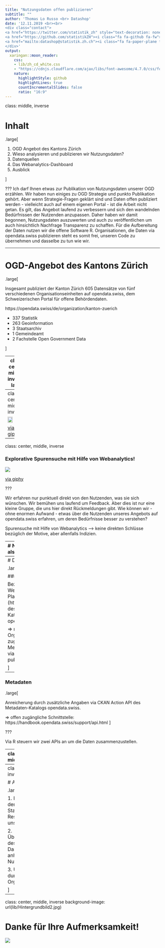 ```yaml
---
title: "Nutzungsdaten offen publizieren"
subtitle: ""
author: 'Thomas Lo Russo <br> Datashop'
date: '12.11.2019 <br><br>
<div class="contact">
<a href="https://twitter.com/statistik_zh" style="text-decoration: none; border-bottom:"><i class="fa fa-twitter fa-fw"></i>@statistik_zh</a><br> 
<a href="https://github.com/statistikZH"><i class="fa fa-github fa-fw"></i>Statistisches Amt Kanton Zürich</a><br> 
<a href="mailto:datashop@statistik.zh.ch"><i class="fa fa-paper-plane fa-fw"></i>datashop@statistik.zh.ch</a><br>
</div>'
output:
  xaringan::moon_reader:
    css: 
    - lib/zh_cd_white.css
    - "https://cdnjs.cloudflare.com/ajax/libs/font-awesome/4.7.0/css/font-awesome.min.css"
    nature:
      highlightStyle: github
      highlightLines: true
      countIncrementalSlides: false
      ratio: "16:9"
---
```

class: middle, inverse

# Inhalt

.large[

1. OGD Angebot des Kantons Zürich
2. Wieso analysieren und publizieren wir Nutzungsdaten?
3. Datenquellen
4. Das Webanalytics-Dashboard
5. Ausblick

]

???
Ich darf Ihnen etwas zur Publikation von Nutzungsdaten unserer OGD erzählen. Wir haben nun einiges zu OGD Strategie und punkto Publikation gehört. Aber wenn Strategie-Fragen geklärt  sind und Daten offen publiziert werden - vielleicht auch auf einem eigenen Portal - ist die Arbeit nicht getan. Es gilt, das Angebot laufend zu verbessern und sich den wandelnden Bedürfnissen der Nutzenden anzupassen. Daher haben wir damit begonnen, Nutzungsdaten auszuwerten und auch zu veröffentlichen um auch hinsichtlich Nachfrage Transparenz zu schaffen. Für die Aufbereitung der Daten nutzen wir die offene Software R. Organisationen, die Daten via opendata.swiss publizieren steht es somit frei, unseren Code zu übernehmen und dasselbe zu tun wie wir.

---

# OGD-Angebot des Kantons Zürich

.large[

Insgesamt publiziert der Kanton Zürich 605 Datensätze von fünf verschiedenen Organisationseinheiten auf opendata.swiss, dem Schweizerischen Portal für offene Behördendaten. 

https://opendata.swiss/de/organization/kanton-zuerich

- 337 Statistik
- 263 Geoinformation
- 3 Staatsarchiv
- 1 Gemeindeamt
- 2 Fachstelle Open Government Data

]

---
class: center, middle, inverse, large

> Wir wollen wissen welche Bedürfnisse unsere Nutzer*innen haben. Nicht einmalig, sondern laufend. 

<a href="https://twitter.com/andreasamsler" style="text-decoration: none; border-bottom:"><i class="fa fa-twitter fa-fw"></i>@andreasamsler</a><br> 

???
Nun, wie können wir unser Angebot verbessern? Diese Frage beschäftigt uns täglich. Um dies zu tun, ist es notwendig, die Bedürfnisse der Nutzer*innen zu kennen. Aber wie können wir etwas über die Nutzendenbedürfnisse erfahren?

---
class: center, middle, inverse


<img src="https://media.giphy.com/media/ZH5o2lacOA8Te/giphy.gif" width="50%">

[via giphy](https://media.giphy.com/media/ZH5o2lacOA8Te/giphy.gif)

---
class: center, middle, inverse

### __Explorative Spurensuche__ mit Hilfe von Webanalytics!


<img src="https://media.giphy.com/media/4GZwzdvW0m0Cbxrdav/giphy.gif" width="">

[via giphy](https://media.giphy.com/media/4GZwzdvW0m0Cbxrdav/giphy.gif)

???

Wir erfahren nur punktuell direkt von den Nutzenden, was sie sich wünschen. Wir bemühen uns laufend um Feedback. Aber dies ist nur eine kleine Gruppe, die uns hier direkt Rückmeldungen gibt. Wie können wir - ohne enormen Aufwand - etwas über die Nutzenden unseres Angebots auf opendata.swiss erfahren, um deren Bedürfnisse besser zu verstehen?

Spurensuche mit Hilfe von Webanalytics --> keine direkten Schlüsse bezüglich der Motive, aber allenfalls Indizien.

---
# Nutzungsdaten als OGD

.large[

Die Analyse der Nutzungsdaten soll es uns ermöglichen, besser fundierte Entscheide betreffend der Weiterentwicklung unseres Datenangebots zu fällen. Um die Daten einfach analysieren zu können müssen wir diese aufbereiten. Den dementsprechenden Datensatz stellen wir seit Februar 2019 monatlich 1:1 als opendata zur Verfügung.

[Datensatz auf opendata.swiss](https://opendata.swiss/de/dataset/web-analytics-der-open-government-data-des-kantons-zuerich)

## Was kann aus den Daten gelesen werden?

- Welche Datensätze / Themen interessieren am meisten?
- Wie entwickelt sich das Interesse über die Zeit?

]

__R-Code für die Aufbereitung :__ <a href="https://github.com/openZH/web-analytics-der-open-government-data-des-kantons-zuerich"><i class="fa fa-github fa-fw"></i>openzh_webanalytics</a>

???

Das Verhalten auf unserem Webauftritt kann uns helfen, Bedürfnisse zu identifizieren und besser zu verstehen. Ziel ist, dass wir Entscheide nicht auf Grundlage von un- oder schwach belegten Annahmen treffen; und dass wir unsere Informations- und Dienstleistungen gemäss den sich wandelnden Bedürfnissen erbringen können.

Was kann aus den Daten gelesen - in der jetzigen Form - geselen werden? Wie oft unsere Datensätze auf Opendata.swiss aufgerufen wurden - d.h. wieviel Aufmerksamkeit sie erhalten haben. Nimmt das Interesse an den Daten zu? Welche Datensätze interessieren am meisten? Welche Themen? 

Wobei könnte uns dies künftig helfen? Wenn wir Änderungen an gewissen Datensätzen vornehmen, besser einzuschätzen, ob viele von diesen Änderungen betroffen sind oder nicht. Um Aufwand und Ertrag abzuschätzen und Ressourcen effizient einzusetzen. Wenn gewisse Datensätze stark genutzt werden und wir die Gelegenheit haben, mit etwas Mehraufwand einen detaillierteren Datensatz zur Verfügung zu stellen oder zeitnäher zu aktualisieren etc. , lohnt sich dies eher. 

---
# Datenquellen

.large[

### Web-Analytics

Bezug via API der Webanalyse-Plattform (https://matomo.org) des Metadaten-Katalogs opendata.swiss. 

⇒ nur für Organisationen zugänglich, die Metadaten auf bzw. via opendata.swiss publizieren.

]

--

### Metadaten

.large[

Anreicherung durch zusätzliche Angaben via CKAN Action API des Metadaten-Katalogs opendata.swiss. 

⇒ offen zugängliche Schnittstelle: https://handbook.opendata.swiss/support/api.html
]

???

Via R steuern wir zwei APIs an um die Daten zusammenzustellen. 


---
class: center, middle, inverse

# OpenZH Dashboard

.large[

Die Webanalytics sind auch via Web-Applikation frei zugänglich. Das __OpenZH-Dashboard__ *BETA* wird durch unseren Datensatz auf opendata.swiss gespiesen:

]

https://openzh.shinyapps.io/openzh_dashboard

__Source Code__

<a href="https://github.com/openZH/openzh_dashboard"><i class="fa fa-github fa-fw"></i>openzh_dashboard</a>


<div>
<img src="https://rstudio.com/wp-content/uploads/2014/04/shiny.png" alt="", width = "10%">
<img src="https://echarts4r.john-coene.com/reference/figures/logo.png" alt="", width = "10%">
</div>

???
Wir bieten die Daten nicht nur in maschinenlesbarer Form auf opendata.swiss an. Wir haben ein schlankes Dashboard gebaut, welches durch die Daten gespiesen wird. csv eher für Experten / Dashboard für alle.

Auch hier ist der Code offen auf github verfügbar, auf andere Organisationseinheiten ausweitbar.

---
class: middle, inverse

# Ausblick

.large[

1. Integration der Download-Statistiken der Ressourcen (bei uns gehostet)

2. Überarbeitung des Dashboards anhand von Nutzerfeedback 

3. Übernahme durch weitere Organisationen?

]

---
class: center, middle, inverse
background-image: url(lib/Hintergrundbild2.jpg)

# Danke für Ihre Aufmerksamkeit!

<img src="https://media.giphy.com/media/QAsBwSjx9zVKoGp9nr/giphy.gif" width="">



